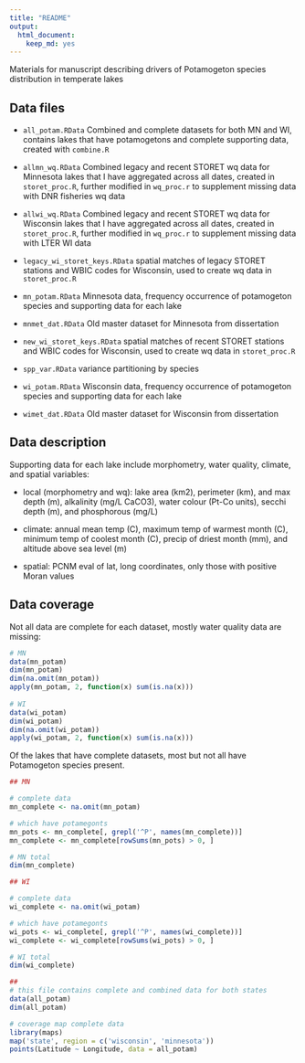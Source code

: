 ```yaml
---
title: "README"
output: 
  html_document:
    keep_md: yes
---
```


Materials for manuscript describing drivers of Potamogeton species distribution in temperate lakes

## Data files

* `all_potam.RData` Combined and complete datasets for both MN and WI, contains lakes that have potamogetons and complete supporting data, created with `combine.R`

* `allmn_wq.RData` Combined legacy and recent STORET wq data for Minnesota lakes that I have aggregated across all dates, created in `storet_proc.R`, further modified in `wq_proc.r` to supplement missing data with DNR fisheries wq data

* `allwi_wq.RData` Combined legacy and recent STORET wq data for Wisconsin lakes that I have aggregated across all dates, created in `storet_proc.R`, further modified in `wq_proc.r` to supplement missing data with LTER WI data

* `legacy_wi_storet_keys.RData` spatial matches of legacy STORET stations and WBIC codes for Wisconsin, used to create wq data in `storet_proc.R`

* `mn_potam.RData` Minnesota data, frequency occurrence of potamogeton species and supporting data for each lake

* `mnmet_dat.RData` Old master dataset for Minnesota from dissertation 

* `new_wi_storet_keys.RData` spatial matches of recent STORET stations and WBIC codes for Wisconsin, used to create wq data in `storet_proc.R`

* `spp_var.RData` variance partitioning by species

* `wi_potam.RData` Wisconsin data, frequency occurrence of potamogeton species and supporting data for each lake

* `wimet_dat.RData` Old master dataset for Wisconsin from dissertation

## Data description

Supporting data for each lake include morphometry, water quality, climate, and spatial variables:

* local (morphometry and wq): lake area (km2), perimeter (km), and max depth (m), alkalinity (mg/L CaCO3), water colour (Pt-Co units), secchi depth (m), and phosphorous (mg/L)

* climate:  annual mean temp (C), maximum temp of warmest month (C), minimum temp of coolest month (C), precip of driest month (mm), and altitude above sea level (m)

* spatial: PCNM eval of lat, long coordinates, only those with positive Moran values

## Data coverage

Not all data are complete for each dataset, mostly water quality data are missing:

```r
# MN
data(mn_potam)
dim(mn_potam)
dim(na.omit(mn_potam))
apply(mn_potam, 2, function(x) sum(is.na(x)))
  
# WI
data(wi_potam)
dim(wi_potam)
dim(na.omit(wi_potam))
apply(wi_potam, 2, function(x) sum(is.na(x)))
```

Of the lakes that have complete datasets, most but not all have Potamogeton species present.

```r
## MN

# complete data
mn_complete <- na.omit(mn_potam)

# which have potamegonts
mn_pots <- mn_complete[, grepl('^P', names(mn_complete))]
mn_complete <- mn_complete[rowSums(mn_pots) > 0, ]

# MN total
dim(mn_complete)

## WI

# complete data
wi_complete <- na.omit(wi_potam)

# which have potamegonts
wi_pots <- wi_complete[, grepl('^P', names(wi_complete))]
wi_complete <- wi_complete[rowSums(wi_pots) > 0, ]

# WI total
dim(wi_complete)

##
# this file contains complete and combined data for both states
data(all_potam)
dim(all_potam)

# coverage map complete data
library(maps)
map('state', region = c('wisconsin', 'minnesota'))
points(Latitude ~ Longitude, data = all_potam)

```


